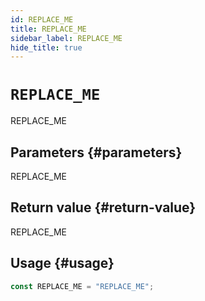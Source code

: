 ```yaml
---
id: REPLACE_ME
title: REPLACE_ME
sidebar_label: REPLACE_ME
hide_title: true
---
```


# `REPLACE_ME`

REPLACE_ME

## Parameters {#parameters}

REPLACE_ME

## Return value {#return-value}

REPLACE_ME

## Usage {#usage}

```ts
const REPLACE_ME = "REPLACE_ME";
```
